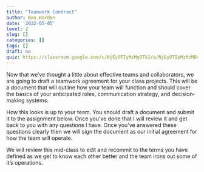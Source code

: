 ```yaml
---
title: "Teamwork Contract"
author: Ben Harden
date: '2022-05-05'
level: 2
slug: []
categories: []
tags: []
draft: no
quiz: https://classroom.google.com/c/NjEyOTIyMzMyOTk2/a/NjEyOTIyMzMzMDQ5/details
---
```


Now that we've thought a little about effective teams and collaborators, we are going to draft a teamwork agreement for your class projects. This will be a document that will outline how your team will function and should cover the basics of your anticipated roles, communication strategy, and decision-making systems.

How this looks is up to your team. You should draft a document and submit it to the assignment below. Once you've done that I will review it and get back to you with any questions I have. Once you've answered these questions clearly then we will sign the document as our initial agreement for how the team will operate.

We will review this mid-class to edit and recommit to the terms you have defined as we get to know each other better and the team irons out some of it's operations.
